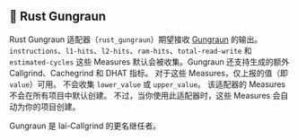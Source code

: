 
## 🦀 Rust Gungraun

Rust Gungraun 适配器（`rust_gungraun`）期望接收 [Gungraun](https://github.com/gungraun/gungraun) 的输出。
`instructions`、`l1-hits`、`l2-hits`、`ram-hits`、`total-read-write` 和 `estimated-cycles` 这些 Measures 默认会被收集。Gungraun 还支持生成的额外 Callgrind、Cachegrind 和 DHAT 指标。
对于这些 Measures，仅上报的值（即 `value`）可用。
不会收集 `lower_value` 或 `upper_value`。
该适配器的 Measures 不会在所有项目中默认创建。
不过，当你使用此适配器时，这些 Measures 会自动为你的项目创建。

Gungraun 是 Iai-Callgrind 的更名继任者。

<CargoRustGungraun />
